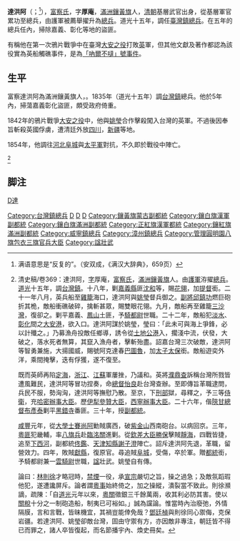{{Infobox_officeholder
| name = 達洪阿 
| image name =
| width = 
| Sex = 男 
| different name =(字) 厚菴<br>(字) 厚庵<br>(諡) 武壯<br>(勇號) 阿克達春巴圖魯
| Native place = [[滿洲|滿洲]][[鑲黃旗|鑲黃旗]]
| date of birth =
| date of death = 1854年
| place of birth = 
| party = -
| educate = 
| past = 
*火器營鳥槍護軍校  
*藍翎長 1813-
*藍翎侍衛 1813-1816
*三等侍衛 1816-
*江西南昌城守營都司 1818-1824
*福建建甯鎮標右營游擊 1824-1829
*福建同安營參將 1829-1834
*浙江紹興協副將 1834 
*貴州威甯鎮總兵 1834 
*福建漳州鎮總兵 1834-1835
*福建臺灣鎮總兵 1835-1843
*提督銜 1840-
*騎都尉 1841-
*太子太保 1842-
*三等侍衛 1843-
*哈密辦事大臣 1843 
*副都統銜 1843-
*伊犁參贊大臣 1843-1844
*西甯辦事大臣 1845-1846
*鑲白旗漢軍副都統 1845-
*鑲白旗滿洲副都統(署) 1850 
*(管理圓明園八旗包衣三旗事務) 1850-
*鑲黃旗蒙古副都統 1850 
*右翼總兵 1850-1853
*正白旗護軍統領(鑲黃旗蒙古副都統署) 1850 
*鑲紅旗滿洲副都統(鑲黃旗蒙古副都統署) 1850 
*鑲白旗滿洲副都統 1850-1853
*正紅旗漢軍都統(鑲白旗滿洲副都統署) 1852-
*正黃旗護軍統領(鑲白旗滿洲副都統署) 1852-
*正白旗護軍統領(鑲白旗滿洲副都統署) 1852-
*都統銜(賞加) 1854-
| work =
*《治台必告錄》达洪阿、姚莹 合編
*《防夷奏疏》达洪阿、姚莹 合編
}}
{{Manchu name|[[富察氏|富察]]}}
'''達洪阿'''（{{lang-mnc|ᡩᠠᡥᡡᠩᡤᠠ|v=dahūngga|a=dahvngga}}；<ref>满语意思是“反复的”。（安双成，《满汉大辞典》，659页）</ref>{{Bd|？||1854年}}），[[富察氏|富察氏]]，字'''厚庵'''，[[滿洲鑲黃旗|滿洲鑲黃旗]]人，[[清朝|清朝]]基層武官出身，從基層軍官累功至總兵，由護軍被薦舉擢升為[[總兵|總兵]]。道光十五年，調任[[臺灣鎮總兵|臺灣鎮總兵]]。在五年的總兵任內，掃除嘉義、彰化等地的盜匪。

有稱他在第一次鴉片戰爭中在臺灣[[大安之役|大安之役]]打敗[[英國|英]]軍，但其他文獻及著作都認為該役實為英船觸礁事件，是為[[「吶爾不噠」號事件|「吶爾不噠」號事件]]。

==生平==
富察達洪阿為滿洲鑲黃旗人，。1835年（道光十五年）調[[台灣鎮|台灣鎮]]總兵。他於5年內，掃蕩嘉義彰化盜匪，頗受政府倚重。

1842年的鴉片戰爭[[大安之役|大安之役]]中，他與[[姚瑩|姚瑩]]合作擊殺闖入台灣的英軍。不過後因奉旨斬殺英國俘虜，遭清廷外放[[四川|四川]]，[[新疆|新疆]]等地。

1854年，他調往[[河北|河北]][[阜城|阜城]]與[[太平軍|太平軍]]對抗，不久即於戰役中陣亡。

<ref>清史稿/卷369：達洪阿，[[表字|字]]厚庵，[[富察氏|富察氏]]，[[滿洲|滿洲]][[鑲黃旗|鑲黃旗]]人。由[[護軍|護軍]]洊擢[[總兵|總兵]]。[[道光|道光]]十五年，調[[台灣鎮|台灣鎮]]。十八年，剿[[嘉義縣_(清朝)|嘉義縣]]匪[[沈和_(臺灣)|沈和]]等，賜[[花翎|花翎]]，加[[提督|提督]]銜。二十一年八月，英兵船至[[基隆_(大字)|雞籠]]海口，達洪阿與[[姚瑩|姚瑩]]督兵御之。[[副將|副將]][[邱鎮功|邱鎮功]]燃巨砲折其桅，敵船衝礁破碎，擒斬甚眾，賜雙眼花翎。九月，敵船再至雞籠[[三沙灣|三沙灣]]，復卻之。剿平嘉義、[[鳳山縣_(清治時期)|鳳山]]土匪，予[[騎都尉|騎都尉]]世職。二十二年，敵船犯[[淡水廳|淡水]]、[[彰化縣_(清朝)|彰化]]間之[[大安區_(臺中市)|大安港]]，欲入口。達洪阿謀於姚瑩，瑩曰：「此未可與海上爭鋒，必以計殲之。」乃募漁舟投敵任鄉導，誘令從[[土地公港|土地公港]]入，擱淺中流，伏發，大破之，落水死者無算，其竄入漁舟者，擊斬殆盡。詔嘉台灣三次破敵，達洪阿等智勇兼施，大揚國威，賜號阿克達春[[巴圖魯|巴圖魯]]，加[[太子太保|太子太保]]銜。敵船遊奕外洋，乘間掩擊，迭有俘獲，遂不復至。

既而英師再陷[[定海|定海]]，[[浙江|浙江]]、[[江蘇|江蘇]]軍屢挫，乃議和。英將[[濮鼎查|濮鼎查]]訴稱台灣所戮皆遭風難民，達洪阿等冒功捏奏，命[[總督|總督]][[怡良|怡良]]赴台灣查辦。至即傳旨革職逮問，兵民不服，勢洶洶，達洪阿等撫慰乃散。至京，下[[刑部|刑部]]獄，尋釋之，予三等[[侍衛|侍衛]]，充[[哈密辦事大臣|哈密辦事大臣]]。歷[[伊犁參贊大臣|伊犁參贊大臣]]，[[西寧辦事大臣|西寧辦事大臣]]。二十六年，偕[[陝甘總督|陝甘總督]][[布彥泰|布彥泰]]剿平[[黑錯寺|黑錯寺]]番匪。三十年，授[[副都統|副都統]]。

[[咸豐|咸豐]]元年，從[[大學士|大學士]][[賽尚阿|賽尚阿]]勦賊廣西，破[[紫金山|紫金山]]西南砲台。以病回京。三年，[[粵匪|粵匪]]犯畿輔，率[[八旗兵|八旗兵]]赴[[臨洺關|臨洺關]]進剿。從[[欽差大臣|欽差大臣]][[勝保|勝保]]擊賊[[靜海區|靜海]]，四戰皆捷，追至[[下西河|下西河]]，副都統[[佟鑑|佟鑑]]、[[天津|天津]][[知縣|知縣]][[謝子澄|謝子澄]]陣亡。詔斥達洪阿先退，革職，留營效力。四年，敗賊[[獻縣|獻縣]]，復原官。尋追賊[[阜城|阜城]]，受傷，卒於軍。贈[[都統|都統]]銜，予騎都尉兼一[[雲騎尉|雲騎尉]]世職，[[諡|諡]]壯武。姚瑩自有傳。

論曰：[[林則徐|林則徐]]才略冠時，[[虎門銷菸|禁煙]]一役，承[[清宣宗|宣宗]]嚴切之旨，操之過急；及敵氛蹈瑕他犯，遂遭讒屏斥。論者謂[[太平天國|粵事]]始終倚之，加之操縱，潰裂當不致此。則徐瀕謫，疏陳：「自[[道光|道光]]元年以來，[[粵海關|粵關]]徵銀三千餘萬兩，收其利必防其害。使以[[關稅|關稅]]十分之一制砲造船，制夷已可裕如。」誠為讜論。惟當時內治廢弛，外情隔膜，言和言戰，皆昧機宜，其禍豈能倖免哉？[[鄧廷楨|鄧廷楨]]與則徐同心禦侮，克保岩疆。若達洪阿、姚瑩卻敵台灣，固由守禦有方，亦因敵非專注，朝廷皆不得已而罪之，諸人卒皆復起，而名節播宇內、煥史冊矣。</ref>

==脚注==
{{reflist}}

{{start box}}
{{s-before|[[張琴_(清)|張琴]]}}
{{s-title|[[台灣鎮總兵|台灣鎮總兵]]|1835年上任}}
{{s-after|[[保芝琳|保芝琳]]}}
{{end box}}

[[Category:台灣鎮總兵|Category:台灣鎮總兵]]
[[category:1854年逝世|D達]]
[[Category:鑲黃旗滿洲人|D]]
[[Category:富察氏|D]]
[[Category:清朝战争身亡者|D]]
[[Category:鑲黃旗蒙古副都統|Category:鑲黃旗蒙古副都統]]
[[Category:鑲白旗漢軍副都統|Category:鑲白旗漢軍副都統]]
[[Category:鑲白旗滿洲副都統|Category:鑲白旗滿洲副都統]]
[[Category:正紅旗漢軍都統|Category:正紅旗漢軍都統]]
[[Category:鑲紅旗滿洲副都統|Category:鑲紅旗滿洲副都統]]
[[Category:威寧鎮總兵|Category:威寧鎮總兵]]
[[Category:漳州鎮總兵|Category:漳州鎮總兵]]
[[Category:管理圓明園八旗包衣三旗官兵大臣|Category:管理圓明園八旗包衣三旗官兵大臣]]
[[Category:諡壯武|Category:諡壯武]]